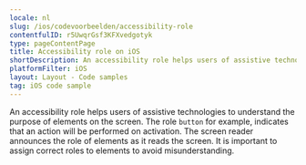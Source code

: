 ```yaml
---
locale: nl
slug: /ios/codevoorbeelden/accessibility-role
contentfulID: r5UwqrGsf3KFXvedgotyk
type: pageContentPage
title: Accessibility role on iOS
shortDescription: An accessibility role helps users of assistive technologies to understand the purpose of elements on the screen.
platformFilter: iOS
layout: Layout - Code samples
tag: iOS code sample
---
```


An accessibility role helps users of assistive technologies to understand the purpose of elements on the screen. The role `button` for example, indicates that an action will be performed on activation. The screen reader announces the role of elements as it reads the screen. It is important to assign correct roles to elements to avoid misunderstanding.

<CodeSample id="accessibility-role" locale="nl" platform="ios"/>